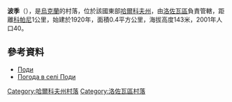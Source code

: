 {{coord|48|54|14|N|36|2|28|E|scale:100000_region:UA|display=title}}

'''波季'''（{{lang-uk|Поди}}），是[[烏克蘭|烏克蘭]]的村落，位於該國東部[[哈爾科夫州|哈爾科夫州]]，由[[洛佐瓦區|洛佐瓦區]]負責管轄，距離[[科帕尼_(洛佐瓦區)|科帕尼]]1公里，始建於1920年，面積0.4平方公里，海拔高度143米，2001年人口40。

==參考資料==
* [http://w1.c1.rada.gov.ua/pls/z7502/A005?rdat1=09.01.2009&rf7571=33687 Поди]
* [http://weather.in.ua/ua/har'kovskaja/20974 Погода в селі Поди] {{Wayback|url=http://weather.in.ua/ua/har%27kovskaja/20974 |date=20200806073756 }}

{{DEFAULTSORT:Поди}}
[[Category:哈爾科夫州村落|Category:哈爾科夫州村落]]
[[Category:洛佐瓦區村落|Category:洛佐瓦區村落]]


{{Kharkiv-geo-stub}}